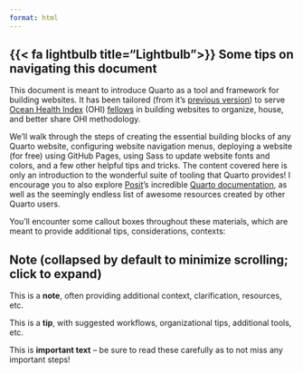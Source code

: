 ```yaml
---
format: html
---
```


## {{< fa lightbulb title="Lightbulb">}} Some tips on navigating this document {#navigating-this-doc}

This document is meant to introduce Quarto as a tool and framework for building websites. It has been tailored (from it's [previous version](https://ucsb-meds.github.io/creating-quarto-websites/)) to serve [Ocean Health Index](https://oceanhealthindex.org/) (OHI) [fellows](https://oceanhealthindex.org/about/ohifellows/) in building websites to organize, house, and better share OHI methodology.

We'll walk through the steps of creating the essential building blocks of any Quarto website, configuring website navigation menus, deploying a website (for free) using GitHub Pages, using Sass to update website fonts and colors, and a few other helpful tips and tricks. The content covered here is only an introduction to the wonderful suite of tooling that Quarto provides! I encourage you to also explore [Posit](https://posit.co/)'s incredible [Quarto documentation](https://quarto.org/), as well as the seemingly endless list of awesome resources created by other Quarto users. 

You'll encounter some callout boxes throughout these materials, which are meant to provide additional tips, considerations, contexts:

::: {.callout-note collapse=true}
## Note (collapsed by default to minimize scrolling; click to expand)
This is a **note**, often providing additional context, clarification, resources, etc.
:::

::: {.callout-tip}
This is a **tip**, with suggested workflows, organizational tips, additional tools, etc.
:::

::: {.callout-important}
This is **important text** -- be sure to read these carefully as to not miss any important steps!
:::
